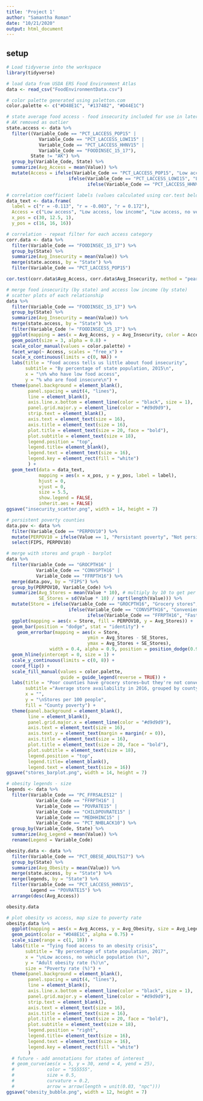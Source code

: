 ```yaml
---
title: 'Project 1'
author: "Samantha Roman"
date: "10/21/2020"
output: html_document
---
```


## setup

```r

# Load tidyverse into the workspace
library(tidyverse)

```

```r

# load data from USDA ERS Food Environment Atlas
data <- read_csv("FoodEnvironmentData.csv")

# color palette generated using paletton.com
color.palette <- c("#D48E1C", "#137482", "#D44E1C")

```

```r

# state average food access - food insecurity included for use in later plot
# AK removed as outlier
state.access <- data %>% 
  filter((Variable_Code == "PCT_LACCESS_POP15" |
            Variable_Code == "PCT_LACCESS_LOWI15" |
            Variable_Code == "PCT_LACCESS_HHNV15" |
            Variable_Code == "FOODINSEC_15_17"),
         State != "AK") %>%
  group_by(Variable_Code, State) %>%
  summarize(Avg_Access = mean(Value)) %>%
  mutate(Access = ifelse(Variable_Code == "PCT_LACCESS_POP15", "Low access",
                       ifelse(Variable_Code == "PCT_LACCESS_LOWI15", "Low access, low income",
                              ifelse(Variable_Code == "PCT_LACCESS_HHNV15", "Low access, no vehicle", ""))))

# correlation coefficient labels (values calculated using cor.test below)
data_text <- data.frame(
  label = c("r = -0.113", "r = -0.003", "r = 0.172"),
  Access = c("Low access", "Low access, low income", "Low access, no vehicle"),
  x_pos = c(30, 12.5, 1),
  y_pos = c(16, 16, 16))

# correlation - repeat filter for each access category 
corr.data <- data %>% 
  filter(Variable_Code == "FOODINSEC_15_17") %>%
  group_by(State) %>%
  summarize(Avg_Insecurity = mean(Value)) %>%
  merge(state.access, by = "State") %>%
  filter(Variable_Code == "PCT_LACCESS_POP15")

cor.test(corr.data$Avg_Access, corr.data$Avg_Insecurity, method = "pearson")

# merge food insecurity (by state) and access low income (by state)
# scatter plots of each relationship
data %>% 
  filter(Variable_Code == "FOODINSEC_15_17") %>%
  group_by(State) %>%
  summarize(Avg_Insecurity = mean(Value)) %>%
  merge(state.access, by = "State") %>%
  filter(Variable_Code != "FOODINSEC_15_17") %>%
  ggplot(mapping = aes(x = Avg_Access, y = Avg_Insecurity, color = Access)) +
  geom_point(size = 3, alpha = 0.8) +
  scale_color_manual(values = color.palette) +
  facet_wrap(~ Access, scales = "free_x") +
  scale_x_continuous(limits = c(0, NA)) +
  labs(title = "Food access tells us little about food insecurity",
       subtitle = "By percentage of state population, 2015\n",
       x = "\n% who have low food access",
       y = "% who are food insecure\n") +
  theme(panel.background = element_blank(),
        panel.spacing = unit(4, "lines"),
        line = element_blank(),
        axis.line.x.bottom = element_line(color = "black", size = 1),
        panel.grid.major.y = element_line(color = "#d9d9d9"),
        strip.text = element_blank(),
        axis.text = element_text(size = 16),
        axis.title = element_text(size = 16),
        plot.title = element_text(size = 20, face = "bold"),
        plot.subtitle = element_text(size = 18),
        legend.position = "top",
        legend.title= element_blank(),
        legend.text = element_text(size = 16),
        legend.key = element_rect(fill = "white")
        ) +
  geom_text(data = data_text,
            mapping = aes(x = x_pos, y = y_pos, label = label),
            hjust = 0,
            vjust = 0,
            size = 5.5,
            show.legend = FALSE,
            inherit.aes = FALSE)
ggsave("insecurity_scatter.png", width = 14, height = 7)

```

```r

# persistent poverty counties
data.pov <- data %>%
  filter(Variable_Code == "PERPOV10") %>%
  mutate(PERPOV10 = ifelse(Value == 1, "Persistant poverty", "Not persistant poverty")) %>%
  select(FIPS, PERPOV10)

# merge with stores and graph - barplot
data %>%
  filter(Variable_Code == "GROCPTH16" |
           Variable_Code == "CONVSPTH16" |
           Variable_Code == "FFRPTH16") %>%
  merge(data.pov, by = "FIPS") %>%
  group_by(PERPOV10, Variable_Code) %>%
  summarize(Avg_Stores = mean(Value * 10), # multiply by 10 to get per 100
            SE_Stores = sd(Value * 10) / sqrt(length(Value))) %>%
  mutate(Store = ifelse(Variable_Code == "GROCPTH16", "Grocery stores",
                       ifelse(Variable_Code == "CONVSPTH16", "Convenience stores",
                              ifelse(Variable_Code == "FFRPTH16", "Fast food restaurants", "")))) %>%
  ggplot(mapping = aes(x = Store, fill = PERPOV10, y = Avg_Stores)) +
  geom_bar(position = "dodge", stat = "identity") +
    geom_errorbar(mapping = aes(x = Store, 
                              ymin = Avg_Stores - SE_Stores,
                              ymax = Avg_Stores + SE_Stores),
                width = 0.4, alpha = 0.9, position = position_dodge(0.9)) +
  geom_hline(yintercept = 0, size = 1) +
  scale_y_continuous(limits = c(0, 8)) +
  coord_flip() +
  scale_fill_manual(values = color.palette,
                    guide = guide_legend(reverse = TRUE)) +
  labs(title = "Poor counties have grocery stores—but they're not convenient",
       subtitle ="Average store availability in 2016, grouped by county poverty designation\n",
       x = "",
       y = "\nStores per 100 people",
       fill = "County poverty") +
  theme(panel.background = element_blank(),
        line = element_blank(),
        panel.grid.major.x = element_line(color = "#d9d9d9"),
        axis.text = element_text(size = 16),
        axis.text.y = element_text(margin = margin(r = 0)),
        axis.title = element_text(size = 16),
        plot.title = element_text(size = 20, face = "bold"),
        plot.subtitle = element_text(size = 18),
        legend.position = "top",
        legend.title= element_blank(),
        legend.text = element_text(size = 16))
ggsave("stores_barplot.png", width = 14, height = 7)

```

```r

# obesity legends - size
legends <- data %>%
  filter(Variable_Code == "PC_FFRSALES12" |
           Variable_Code == "FFRPTH16" |
           Variable_Code == "POVRATE15" |
           Variable_Code == "CHILDPOVRATE15" |
           Variable_Code == "MEDHHINC15" |
           Variable_Code == "PCT_NHBLACK10") %>%
  group_by(Variable_Code, State) %>%
  summarize(Avg_Legend = mean(Value)) %>%
  rename(Legend = Variable_Code)

obesity.data <- data %>%
  filter(Variable_Code == "PCT_OBESE_ADULTS17") %>%
  group_by(State) %>%
  summarize(Avg_Obesity = mean(Value)) %>%
  merge(state.access, by = "State") %>%
  merge(legends, by = "State") %>%
  filter(Variable_Code == "PCT_LACCESS_HHNV15",
         Legend == "POVRATE15") %>%
  arrange(desc(Avg_Access))

obesity.data

# plot obesity vs access, map size to poverty rate
obesity.data %>%
  ggplot(mapping = aes(x = Avg_Access, y = Avg_Obesity, size = Avg_Legend)) +
  geom_point(color = "#D48E1C", alpha = 0.75) +
  scale_size(range = c(1, 10)) +
  labs(title = "Tying food access to an obesity crisis",
       subtitle = "By percentage of state population, 2017",
       x = "\nLow access, no vehicle population (%)",
       y = "Adult obesity rate (%)\n",
       size = "Poverty rate (%)") +
  theme(panel.background = element_blank(),
        panel.spacing = unit(4, "lines"),
        line = element_blank(),
        axis.line.x.bottom = element_line(color = "black", size = 1),
        panel.grid.major.y = element_line(color = "#d9d9d9"),
        strip.text = element_blank(),
        axis.text = element_text(size = 16),
        axis.title = element_text(size = 16),
        plot.title = element_text(size = 20, face = "bold"),
        plot.subtitle = element_text(size = 18),
        legend.position = "right",
        legend.title= element_text(size = 16),
        legend.text = element_text(size = 16),
        legend.key = element_rect(fill = "white")
        )
  # future - add annotations for states of interest
  # geom_curve(aes(x = 5, y = 30, xend = 4, yend = 25),
  #            color = "555555",
  #            size = 0.5,
  #            curvature = 0.2,
  #            arrow = arrow(length = unit(0.03, "npc")))
ggsave("obesity_bubble.png", width = 12, height = 7)

```
